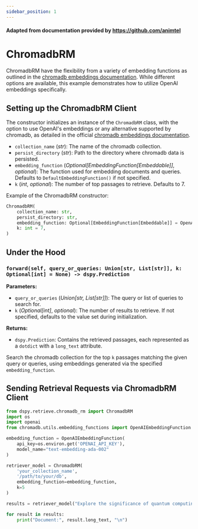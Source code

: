 ```yaml
---
sidebar_position: 1
---
```


#### Adapted from documentation provided by https://github.com/animtel

# ChromadbRM

ChromadbRM have the flexibility from a variety of embedding functions as outlined in the [chromadb embeddings documentation](https://docs.trychroma.com/embeddings). While different options are available, this example demonstrates how to utilize OpenAI embeddings specifically.


## Setting up the ChromadbRM Client

The constructor initializes an instance of the `ChromadbRM` class, with the option to use OpenAI's embeddings or any alternative supported by chromadb, as detailed in the official [chromadb embeddings documentation](https://docs.trychroma.com/guides/embeddings).

- `collection_name` (_str_): The name of the chromadb collection.
- `persist_directory` (_str_): Path to the directory where chromadb data is persisted.
- `embedding_function` (_Optional[EmbeddingFunction[Embeddable]]_, _optional_): The function used for embedding documents and queries. Defaults to `DefaultEmbeddingFunction()` if not specified.
- `k` (_int_, _optional_): The number of top passages to retrieve. Defaults to 7.

Example of the ChromadbRM constructor: 

```python
ChromadbRM(
    collection_name: str,
    persist_directory: str,
    embedding_function: Optional[EmbeddingFunction[Embeddable]] = OpenAIEmbeddingFunction(),
    k: int = 7,
)
```

## Under the Hood

### `forward(self, query_or_queries: Union[str, List[str]], k: Optional[int] = None) -> dspy.Prediction`

**Parameters:**
- `query_or_queries` (_Union[str, List[str]]_): The query or list of queries to search for.
- `k` (_Optional[int]_, _optional_): The number of results to retrieve. If not specified, defaults to the value set during initialization.

**Returns:**
- `dspy.Prediction`: Contains the retrieved passages, each represented as a `dotdict` with a `long_text` attribute.

Search the chromadb collection for the top `k` passages matching the given query or queries, using embeddings generated via the specified `embedding_function`.

## Sending Retrieval Requests via ChromadbRM Client

```python
from dspy.retrieve.chromadb_rm import ChromadbRM
import os
import openai
from chromadb.utils.embedding_functions import OpenAIEmbeddingFunction

embedding_function = OpenAIEmbeddingFunction(
    api_key=os.environ.get('OPENAI_API_KEY'),
    model_name="text-embedding-ada-002"
)

retriever_model = ChromadbRM(
    'your_collection_name',
    '/path/to/your/db',
    embedding_function=embedding_function,
    k=5
)

results = retriever_model("Explore the significance of quantum computing", k=5)

for result in results:
    print("Document:", result.long_text, "\n")
```